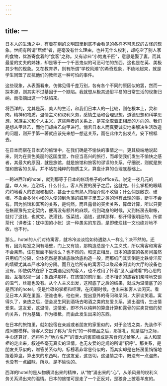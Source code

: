 ```yaml
---
---
---
```

title: 一
---



日本人的生活之中，有着在别的文明国里到底不会看见的各样不可思议的古怪的现象。世间有所谓“居候”者，是毫没有什么理由，也并无什么权利，却吃空了别人家的食物，优游寄食着的“食客”之称。又有谚曰“小姑鬼千匹”，意思是娶了妻，而其最爱的丈夫的姊妹，却是等于一个千恶鬼似的可恶可怕的东西。这也是在英、美极其少有的现象。又在教育界，则有所谓“学校风潮”的希奇现象，不绝地起来，就是学生同盟了反抗他们的教师这一种可怕的事件。

这些现象，从表面看来，仿佛见得千差万别，各有各个不同的原因似的罢，然而一探本源，则其实不过基因于一个缺陷。我就想从极其通俗平易的日常生活的现象归纳，而指摘出这一个缺陷来。

将西洋的，尤其是英、美人的生活，和我们日本人的一比较，则在根本上，灵和肉，精神和物质，温情主义和权利义务，感情生活和合理思想，道德思想和科学思想，家族主义和个人主义，这些两者的关系上，是完全取着正相反的方向的。我们是想从甲赴乙，而他们却由乙向甲进行。倘若日本人而真要诚实地来解决生活改造的问题，则开手第一著就应该先来想一想这关系，而在此作为出发点，安下根柢去。

在日本而宿在日本式的旅馆中，在我们确是不愉快的事情之一。更其极端地说起来，则为在景色美丽的这国度里，作应当高兴的旅行，而却使我们发生不愉快之感者，其最大的原因，就是旅馆，就是旅馆和旅客的谬误的关系。仔细说，则就是旅馆和旅客的关系，并不站在纯粹的物质主义，算盘计算的合理底基础上。

一跨进西洋的hotel，就到那等于日本的帐场格子的office去。说定一夜几元的屋，单人床，连浴场，什么什么，客人所要的房子之后，这就完。什么掌柜的眼睛灼灼地看人的衣服和相貌，甚至于没有熟人的绍介就不收留；什么倘是敝衣、破帽，不象会多付小帐的人便领到角落的脏屋子里去之类的岂有此理的事，断乎不会有。因为旅馆和寓客的关系，是纯然，而且露骨的买卖关系，算盘计算，所以只要在帐房豫先立定契约，便再没有额外的麻烦。待到动身的时候，又到帐房去取帐，就付了这钱，也就完。洗濯钱，饭菜钱，酒钱，这样那样，都开得很明细的。所谓茶代（译者注：犹中国的小帐）这一种愚劣的东西，是即使烂钱一文也绝对地不收，也不付。

那么，hotel的人们对待寓客，就冷冷淡淡恰如待遇路人一样么？决不然的。还有，因为每室之间有墙壁，门上又有锁，那构造总是个人主义式，所以寓客和寓客不会亲热，住在里面不愉快么？也不然的。和这正相反，日本的旅馆的各房间虽然只用纸门分隔，全体宛然是家族底融洽底构造一般，而那纸门其实倒是比铁骨洋灰的墙壁尤其森严冰冷的分隔。而且连给所有的寓客可以聚起来闲谈的大厅的设备也没有。即使偶然在廊下之类遇见别的客人，也不过用了怀着“见人当贼看”的心思的脸，互相睨视一回；象西洋那样，在旅馆的前厅里，漠不相识的旅客们亲睦地交谈的温气，丝毫也没有。从个人主义出发，这彻底了之后的结果，就成为温情底了的是西洋的hotel。便是忙碌的掌柜和经理，在闲暇时候，也出来和客人谈闲天。看见日本人寓在里面，便谁也来，他也来，提出意外的奇问和呆问，大家谈笑着。寓得久了，亲热之后，便会发生同到酒场去喝酒之类的友爱关系，涌出温情，生出情爱来。这友爱，这温情，这情爱，即不外以纯粹的算盘计算和露骨的买卖贷借的契约关系，作为基础，作为根柢，而由此发生出来的东西。

在日本的旅馆里，就如投宿在亲戚或者朋友的家里似的，对于金钱之类，先装作不成问题模样。待客人交出了称为“茶代”的一种赠品之后，那答礼，就是临行之际，手巾还算好，还将称为“地方名产”的很大的酱菜桶或是茶食包送给客人。主人和掌柜的走出来，叙述些毫无真实的温情，也无友爱的定规的所谓“招呼”。那关系，是朋友关系似的，赠答关系似的，标榜着非常恳待似的，而其实却是在帐房里悄悄地拨着算盘，算出来的东西呵。在这友爱，这恳切，这温情之中，既没有一点温热，也没有一点甜昧，所以，是不愉快的。

西洋的hotel的是从物质涌出来的精神，从“物”涌出来的“心”，从杀风景的权利义务关系涌出来的温情。日本的旅馆可是走了一个正反对，是狼身上披着羊皮的。